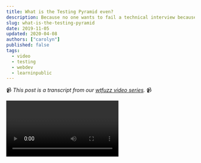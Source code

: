 ```yaml
---
title: What is the Testing Pyramid even?
description: Because no one wants to fail a technical interview because of a metaphor.
slug: what-is-the-testing-pyramid
date: 2019-11-05
updated: 2020-04-08
authors: ["carolyn"]
published: false
tags:
  - video
  - testing
  - webdev
  - learninpublic
---
```


📹 _This post is a transcript from our [wtfuzz video series](https://www.youtube.com/watch?v=JC2mbve347c&list=PLRkRCk0XEUGhs2sRL6Ri2a1r5eApbLQLr)._ 📹

<Video url="https://www.youtube.com/embed/ndMYYxP_Gzs" />

Not sure about you, but I've definitely failed the ’what is the testing pyramid’ interview question before 😅

That's why I thought this would be the perfect topic to kick off the series. Plus it’s important for me to figure out how [Unmock](https://www.unmock.io/docs/introduction), the testing library I’m now maintaining, fits in this concept.

The testing pyramid is defined as a framework for designing a test suite that optimizes for speed and confidence. It was created by Mike Cohn back in 2003 but it didn’t really take off until he wrote about it in his book Succeeding with Agile in 2009.

The traditional testing pyramid is made up of three parts:

The top and thinnest layer represents UI tests - also referred to as end-to-end or feature tests. They interact with the product like a real user would and cover a path through the system.

The next layer down is integration or sometimes called service tests. These check whether or not our code is properly integrated with an external system, such as a third-party API, the DOM or a database.

And the bottom and largest layer is unit tests. These cover the individual components - or “units” - of our software. The beauty of unit tests is that they can range in granularity. Large grained tests can work with multiple objects and functions as opposed to small grained which interact directly with one.

There are other interpretations you may have seen like the bug funnel, ice cream cone, hourglass or trophy - but for this post, we’ll focus on the classic pyramid.

In order to understand how the test layers are sorted, I realized that you need to ask another question first:

Why do we write tests?

Well, when you write software - you get bugs. And bugs cost money - whether it’s through a developer’s time to make the fix or losing users directly as a result. Writing tests though can help you limit the frequency of bugs.

In other words, and in the true nature of capitalism, it’s about money.

Looking again at the testing pyramid, creator Mike Cohn suggests that we tackle it from bottom to top, so unit tests, integration tests then finally UI tests.

Using this bottom-to-top approach, we can also look at the pyramid in terms of…

- Faster to slower run times
- Smaller to larger scopes
- Increasing complexity
- Increasing write times

All that considered, this also makes tests more expensive as you move up the pyramid. Again, it usually comes back to money.

That’s why it’s implied that the larger the layer, the higher percentage of your test suite that layer should take up. Unit tests are smaller and cost less to write and run, so they should have the highest coverage. Whereas UI tests are the most expensive and should be reserved for areas that are high risk or bring a lot of business value.

But we need to remember that the testing pyramid is one approach to structuring our test suite - and not the only way.

With more lightweight, automated end-to-end testing frameworks like Cypress or Serenity, many have started questioning if this classic testing pyramid is still best practice.

Another area with a lot of uncertainty is that integration layer. This is because microservice-based architectures are gaining more popularity - and the traditional pyramid doesn’t necessarily account for how to test those products in a meaningful way.

For the work that I’ll be doing for Unmock, our focus is at that integration testing layer. So that’s what we’re going to be looking at in this series. But of course, if you want to see more about unit or UI testing, please leave a comment and let me know.

I’ve also created a [Gist of resources](https://gist.github.com/carolstran/a46257e37ba6e4d301198d2a8c3304ab) used for this post to help you learn more about the testing pyramid and how to integrate the logic into your own testing suite.

Thank you so much for reading!
